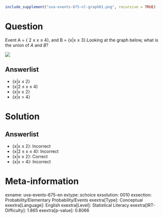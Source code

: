 ```r
include_supplement("uva-events-675-nl-graph01.png", recursive = TRUE)
```

Question
========

Event A = { 2 ≤ x ≤ 4}, and B = {x|x ≥ 3}.Looking at the graph below, what is the union of *A* and *B*?

![](uva-events-675-nl-graph01.png)

Answerlist
----------

* {x|x ≤ 2}
* {x|2 ≤ x ≤ 4}
* {x|x ≥ 2}
* {x|x > 4}

Solution
========

Answerlist
----------

* {x|x ≤ 2}: Incorrect
* {x|2 ≤ x ≤ 4}: Incorrect
* {x|x ≥ 2}: Correct
* {x|x > 4}: Incorrect

Meta-information
================
exname: uva-events-675-en
extype: schoice
exsolution: 0010
exsection: Probability/Elementary Probability/Events
exextra[Type]: Conceptual
exextra[Language]: English
exextra[Level]: Statistical Literacy
exextra[IRT-Difficulty]: 1.865
exextra[p-value]: 0.8066
